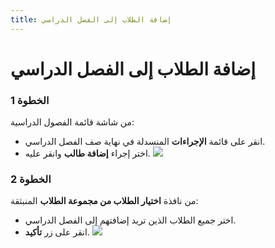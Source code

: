 ---
title: إضافة الطلاب إلى الفصل الدراسي
---


# إضافة الطلاب إلى الفصل الدراسي

### الخطوة 1

من شاشة قائمة الفصول الدراسية:
- انقر على قائمة **الإجراءات** المنسدلة في نهاية صف الفصل الدراسي.
- اختر إجراء **إضافة طالب** وانقر عليه.
![](/img/ulearning/teacher/class05.png)

### الخطوة 2

من نافذة **اختيار الطلاب من مجموعة الطلاب** المنبثقة:
- اختر جميع الطلاب الذين تريد إضافتهم إلى الفصل الدراسي.
- انقر على زر **تأكيد**.
![](/img/ulearning/teacher/class06.png)

